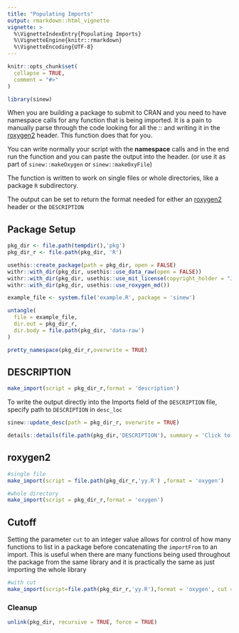 ```yaml
---
title: "Populating Imports"
output: rmarkdown::html_vignette
vignette: >
  %\VignetteIndexEntry{Populating Imports}
  %\VignetteEngine{knitr::rmarkdown}
  %\VignetteEncoding{UTF-8}
---
```


```r
knitr::opts_chunk$set(
  collapse = TRUE,
  comment = "#>"
)
```

```r
library(sinew)
```

When you are building a package to submit to CRAN and you need to have namespace calls for any function that is being imported. It is a pain to manually parse through the code looking for all the *::* and writing it in the [roxygen2](https://cran.r-project.org/web/packages/roxygen2/vignettes/roxygen2.html) header. This function does that for you.

You can write normally your script with the __namespace__ calls and in the end run the function and you can paste the output into the header. (or use it as part of `sinew::makeOxygen` or `sinew::makeOxyFile`)

The function is written to work on single files or whole directories, like a package `R` subdirectory.

The output can be set to return the format needed for either an [roxygen2](https://cran.r-project.org/web/packages/roxygen2/vignettes/roxygen2.html) header or the `DESCRIPTION`

## Package Setup

```r
pkg_dir <- file.path(tempdir(),'pkg')
pkg_dir_r <- file.path(pkg_dir, 'R')

usethis::create_package(path = pkg_dir, open = FALSE)
withr::with_dir(pkg_dir, usethis::use_data_raw(open = FALSE))
withr::with_dir(pkg_dir, usethis::use_mit_license(copyright_holder = "John Doe"))
withr::with_dir(pkg_dir, usethis::use_roxygen_md())

```
 
```r
example_file <- system.file('example.R', package = 'sinew')

```
 
```r
untangle(
  file = example_file, 
  dir.out = pkg_dir_r, 
  dir.body = file.path(pkg_dir, 'data-raw')
)

```
 
```r
pretty_namespace(pkg_dir_r,overwrite = TRUE)
```

## DESCRIPTION

```r
make_import(script = pkg_dir_r,format = 'description')
```

To write the output directly into the Imports field of the `DESCRIPTION` file, specify path to `DESCRIPTION` in `desc_loc`

```r
sinew::update_desc(path = pkg_dir_r, overwrite = TRUE)
```

```r
details::details(file.path(pkg_dir,'DESCRIPTION'), summary = 'Click to see DESCRIPTION file',lang = '')
```

## roxygen2

```r
#single file
make_import(script = file.path(pkg_dir_r,'yy.R') ,format = 'oxygen')
```

```r
#whole directory
make_import(script = pkg_dir_r,format = 'oxygen')
```

## Cutoff

Setting the parameter `cut` to an integer value allows for control of how many functions to list in a package before concatenating the `importFrom` to an import. This is useful when there are many functions being used throughout the package from the same library and it is practically the same as just importing the whole library

```r
#with cut
make_import(script=file.path(pkg_dir_r,'yy.R'),format = 'oxygen', cut = 1)
```

### Cleanup

```r
unlink(pkg_dir, recursive = TRUE, force = TRUE)
```
